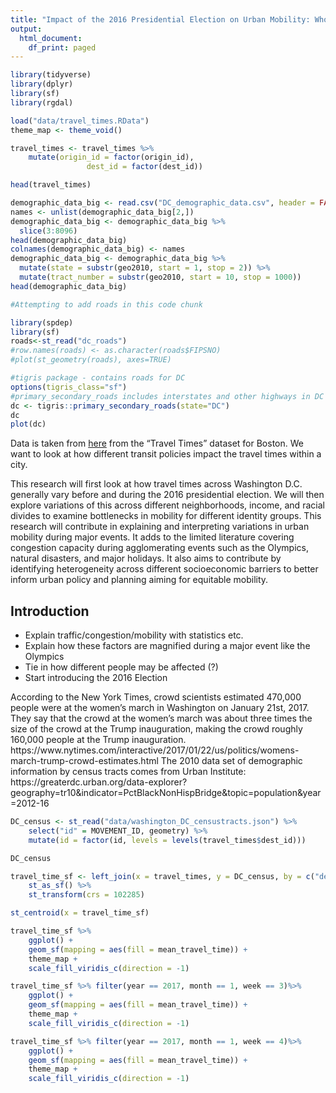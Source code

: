 ```yaml
---
title: "Impact of the 2016 Presidential Election on Urban Mobility: Who is Affected the Most?"
output:
  html_document:
    df_print: paged
---
```


```r
library(tidyverse)
library(dplyr)
library(sf)
library(rgdal)

load("data/travel_times.RData")
theme_map <- theme_void()

travel_times <- travel_times %>%
	mutate(origin_id = factor(origin_id),
				 dest_id = factor(dest_id))

head(travel_times)
```


```r
demographic_data_big <- read.csv("DC_demographic_data.csv", header = FALSE)
names <- unlist(demographic_data_big[2,])
demographic_data_big <- demographic_data_big %>% 
  slice(3:8096)
head(demographic_data_big)
colnames(demographic_data_big) <- names
demographic_data_big <- demographic_data_big %>% 
  mutate(state = substr(geo2010, start = 1, stop = 2)) %>% 
  mutate(tract_number = substr(geo2010, start = 10, stop = 1000))
head(demographic_data_big)

```



```r
#Attempting to add roads in this code chunk

library(spdep)
library(sf)
roads<-st_read("dc_roads")
#row.names(roads) <- as.character(roads$FIPSNO)
#plot(st_geometry(roads), axes=TRUE)

#tigris package - contains roads for DC
options(tigris_class="sf")
#primary_secondary_roads includes interstates and other highways in DC
dc <- tigris::primary_secondary_roads(state="DC")
dc
plot(dc)
```

Data is taken from [here](https://movement.uber.com/?lang=en-US) from the "Travel Times" dataset for Boston. We want to look at how different transit policies impact the travel times within a city.

This research will first look at how travel times across Washington D.C. generally vary before and during the 2016 presidential election. We will then explore variations of this across different neighborhoods, income, and racial divides to examine bottlenecks in mobility for different identity groups. This research will contribute in explaining and interpreting variations in urban mobility during major events. It adds to the limited literature covering congestion capacity during agglomerating events such as the Olympics, natural disasters, and major holidays. It also aims to contribute by identifying heterogeneity across different socioeconomic barriers to better inform urban policy and planning aiming for equitable mobility.

## Introduction

* Explain traffic/congestion/mobility with statistics etc.
* Explain how these factors are magnified during a major event like the Olympics
* Tie in how different people may be affected (?)
* Start introducing the 2016 Election

According to the New York Times, crowd scientists estimated 470,000 people were at the women’s march in Washington on January 21st, 2017. They say that the crowd at the women’s march was about three times the size of the crowd at the Trump inauguration, making the crowd roughly 160,000 people at the Trump inauguration. 
https://www.nytimes.com/interactive/2017/01/22/us/politics/womens-march-trump-crowd-estimates.html
The 2010 data set of demographic information by census tracts comes from Urban Institute: https://greaterdc.urban.org/data-explorer?geography=tr10&indicator=PctBlackNonHispBridge&topic=population&year=2012-16

```r
DC_census <- st_read("data/washington_DC_censustracts.json") %>%
	select("id" = MOVEMENT_ID, geometry) %>%
	mutate(id = factor(id, levels = levels(travel_times$dest_id)))

DC_census

travel_time_sf <- left_join(x = travel_times, y = DC_census, by = c("dest_id" = "id")) %>%
	st_as_sf() %>%
	st_transform(crs = 102285) 

st_centroid(x = travel_time_sf)
```



```r
travel_time_sf %>%
	ggplot() +
	geom_sf(mapping = aes(fill = mean_travel_time)) +
	theme_map +
	scale_fill_viridis_c(direction = -1)
```

```r
travel_time_sf %>% filter(year == 2017, month == 1, week == 3)%>%
	ggplot() +
	geom_sf(mapping = aes(fill = mean_travel_time)) +
	theme_map +
	scale_fill_viridis_c(direction = -1)

travel_time_sf %>% filter(year == 2017, month == 1, week == 4)%>%
	ggplot() +
	geom_sf(mapping = aes(fill = mean_travel_time)) +
	theme_map +
	scale_fill_viridis_c(direction = -1)
```






